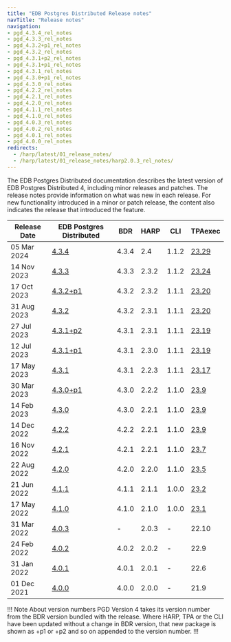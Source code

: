 ```yaml
---
title: "EDB Postgres Distributed Release notes"
navTitle: "Release notes"
navigation:
- pgd_4.3.4_rel_notes
- pgd_4.3.3_rel_notes
- pgd_4.3.2+p1_rel_notes
- pgd_4.3.2_rel_notes
- pgd_4.3.1+p2_rel_notes
- pgd_4.3.1+p1_rel_notes
- pgd_4.3.1_rel_notes
- pgd_4.3.0+p1_rel_notes
- pgd_4.3.0_rel_notes
- pgd_4.2.2_rel_notes
- pgd_4.2.1_rel_notes
- pgd_4.2.0_rel_notes
- pgd_4.1.1_rel_notes
- pgd_4.1.0_rel_notes
- pgd_4.0.3_rel_notes
- pgd_4.0.2_rel_notes
- pgd_4.0.1_rel_notes
- pgd_4.0.0_rel_notes
redirects:
  - /harp/latest/01_release_notes/
  - /harp/latest/01_release_notes/harp2.0.3_rel_notes/
---
```


The EDB Postgres Distributed documentation describes the latest version of EDB Postgres Distributed 4, including minor releases and patches. The release notes provide information on what was new in each release. For new functionality introduced in a minor or patch release, the content also indicates the release that introduced the feature.

| Release Date | EDB Postgres Distributed            | BDR   | HARP  | CLI   | TPAexec                                                      |
|--------------|-------------------------------------|-------|-------|-------|--------------------------------------------------------------|
| 05 Mar 2024  | [4.3.4](pgd_4.3.4_rel_notes)        | 4.3.4 | 2.4   | 1.1.2 | [23.29](tpa/latest/rel_notes/tpa_23.29_rel_notes/)           |
| 14 Nov 2023  | [4.3.3](pgd_4.3.3_rel_notes)        | 4.3.3 | 2.3.2 | 1.1.2 | [23.24](/tpa/latest/rel_notes/tpa_23.24_rel_notes)           |
| 17 Oct 2023  | [4.3.2+p1](pgd_4.3.2+p1_rel_notes)  | 4.3.2 | 2.3.2 | 1.1.1 | [23.20](/tpa/latest/rel_notes/tpa_23.20_rel_notes)           |
| 31 Aug 2023  | [4.3.2 ](pgd_4.3.2_rel_notes)       | 4.3.2 | 2.3.1 | 1.1.1 | [23.20](/tpa/latest/rel_notes/tpa_23.20_rel_notes)           |
| 27 Jul 2023  | [4.3.1+p2 ](pgd_4.3.1+p2_rel_notes) | 4.3.1 | 2.3.1 | 1.1.1 | [23.19](/tpa/latest/rel_notes/tpa_23.19_rel_notes)           |
| 12 Jul 2023  | [4.3.1+p1 ](pgd_4.3.1+p1_rel_notes) | 4.3.1 | 2.3.0 | 1.1.1 | [23.19](/tpa/latest/rel_notes/tpa_23.19_rel_notes)           |
| 17 May 2023  | [4.3.1](pgd_4.3.1_rel_notes)        | 4.3.1 | 2.2.3 | 1.1.1 | [23.17](/tpa/latest/rel_notes/tpa_23.17_rel_notes)           |
| 30 Mar 2023  | [4.3.0+p1](pgd_4.3.0+p1_rel_notes)  | 4.3.0 | 2.2.2 | 1.1.0 | [23.9](/tpa/latest/rel_notes/tpa_23.1-11_rel_notes/#tpa-239) |
| 14 Feb 2023  | [4.3.0](pgd_4.3.0_rel_notes)        | 4.3.0 | 2.2.1 | 1.1.0 | [23.9](/tpa/latest/rel_notes/tpa_23.1-11_rel_notes/#tpa-239) |
| 14 Dec 2022  | [4.2.2](pgd_4.2.2_rel_notes)        | 4.2.2 | 2.2.1 | 1.1.0 | [23.9](/tpa/latest/rel_notes/tpa_23.1-11_rel_notes/#tpa-239) |
| 16 Nov 2022  | [4.2.1](pgd_4.2.1_rel_notes)        | 4.2.1 | 2.2.1 | 1.1.0 | [23.7](/tpa/latest/rel_notes/tpa_23.1-11_rel_notes/#tpa-237) |
| 22 Aug 2022  | [4.2.0](pgd_4.2.0_rel_notes)        | 4.2.0 | 2.2.0 | 1.1.0 | [23.5](/tpa/latest/rel_notes/tpa_23.1-11_rel_notes/#tpa-235) |
| 21 Jun 2022  | [4.1.1](pgd_4.1.1_rel_notes)        | 4.1.1 | 2.1.1 | 1.0.0 | [23.2](/tpa/latest/rel_notes/tpa_23.1-11_rel_notes/#tpa-232) |
| 17 May 2022  | [4.1.0](pgd_4.1.0_rel_notes)        | 4.1.0 | 2.1.0 | 1.0.0 | [23.1](/tpa/latest/rel_notes/tpa_23.1-11_rel_notes/#tpa-231) |
| 31 Mar 2022  | [4.0.3](pgd_4.0.3_rel_notes)        | -     | 2.0.3 | -     | 22.10                                                        |
| 24 Feb 2022  | [4.0.2](pgd_4.0.2_rel_notes)        | 4.0.2 | 2.0.2 | -     | 22.9                                                         |
| 31 Jan 2022  | [4.0.1](pgd_4.0.1_rel_notes)        | 4.0.1 | 2.0.1 | -     | 22.6                                                         |
| 01 Dec 2021  | [4.0.0](pgd_4.0.0_rel_notes)        | 4.0.0 | 2.0.0 | -     | 21.9                                                         |


!!! Note About version numbers
PGD Version 4 takes its version number from the BDR version bundled with the release. Where HARP, TPA or the CLI have been updated without a change in BDR version, that new package is shown as +p1 or +p2 and so on appended to the version number.
!!!

